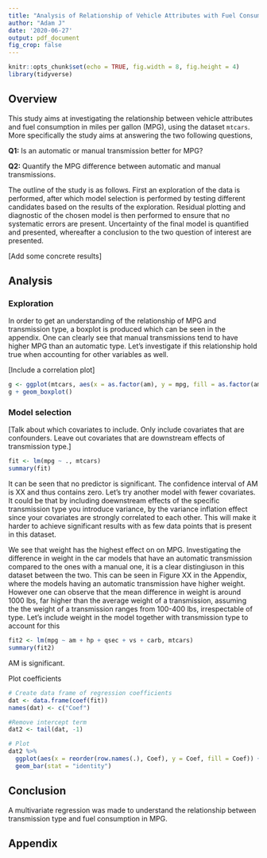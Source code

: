 ```yaml
---
title: "Analysis of Relationship of Vehicle Attributes with Fuel Consumption"
author: "Adam J"
date: '2020-06-27'
output: pdf_document
fig_crop: false
---
```


```r
knitr::opts_chunk$set(echo = TRUE, fig.width = 8, fig.height = 4)
library(tidyverse)
```

## Overview
This study aims at investigating the relationship between vehicle attributes and fuel consumption in miles per gallon (MPG), using the dataset `mtcars`. More specifically the study aims at answering the two following questions,

**Q1:** Is an automatic or manual transmission better for MPG?

**Q2:** Quantify the MPG difference between automatic and manual transmissions.

The outline of the study is as follows. First an exploration of the data is performed, after which model selection is performed by testing different candidates based on the results of the exploration. Residual plotting and diagnostic of the chosen model is then performed to ensure that no systematic errors are present. Uncertainty of the final model is quantified and presented, whereafter a conclusion to the two question of interest are presented.

[Add some concrete results]

## Analysis

### Exploration 
In order to get an understanding of the relationship of MPG and transmission type, a boxplot is produced which can be seen in the appendix. One can clearly see that manual transmissions tend to have higher MPG than an automatic type. Let's investigate if this relationship hold true when accounting for other variables as well.

[Include a correlation plot]

```r
g <- ggplot(mtcars, aes(x = as.factor(am), y = mpg, fill = as.factor(am)))
g + geom_boxplot()
```


### Model selection

[Talk about which covariates to include. Only include covariates that are confounders. Leave out covariates that are downstream effects of transmission type.]


```r
fit <- lm(mpg ~ ., mtcars)
summary(fit)

```

It can be seen that no predictor is significant. The confidence interval of AM is XX and thus contains zero. Let's try another model with fewer covariates. It could be that by including doewnstream effects of the specific transmission type you introduce variance, by the variance inflation effect since your covariates are strongly correlated to each other. This will make it harder to achieve significant results with as few data points that is present in this dataset.

We see that weight has the highest effect on on MPG. Investigating the difference in weight in the car models that have an automatic transmission compared to the ones with a manual one, it is a clear distingiuson in this dataset between the two. This can be seen in Figure XX in the Appendix, where the models having an automatic transmission have higher weight. However one can observe that the mean difference in weight is around 1000 lbs, far higher than the average weight of a transmission, assuming the the weight of a transmission ranges from 100-400 lbs, irrespectable of type. Let's include weight in the model together with transmission type to account for this 

```r
fit2 <- lm(mpg ~ am + hp + qsec + vs + carb, mtcars)
summary(fit2)
```

AM is significant.

Plot coefficients

```r
# Create data frame of regression coefficients 
dat <- data.frame(coef(fit))
names(dat) <- c("Coef")

#Remove intercept term
dat2 <- tail(dat, -1)

# Plot 
dat2 %>%
  ggplot(aes(x = reorder(row.names(.), Coef), y = Coef, fill = Coef)) +
  geom_bar(stat = "identity")


```

## Conclusion
A multivariate regression was made to understand the relationship between transmission type and fuel consumption in MPG. 











\newpage
## Appendix

```r
```


